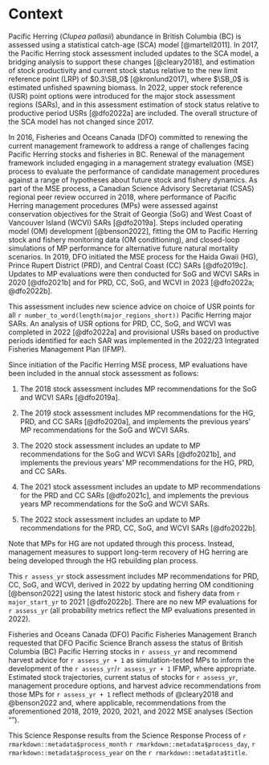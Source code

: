 # Context\label{sec:context}

Pacific Herring (*Clupea pallasii*) abundance in British Columbia (BC) is
assessed using a statistical catch-age (SCA) model [@martell2011].
In 2017, the Pacific Herring stock assessment included
updates to the SCA model,
a bridging analysis to support these changes [@cleary2018], and 
estimation of stock productivity and current stock status
relative to the new limit reference point (LRP) of $0.3\SB_0$ [@kronlund2017],
where $\SB_0$ is estimated unfished spawning biomass.
In 2022, upper stock reference (USR) point options
were introduced for the major stock assessment regions (SARs), and
in this assessment estimation of stock status relative to
productive period USRs [@dfo2022a] are included.
The overall structure of the SCA model has not changed since 2017.

In 2016, Fisheries and Oceans Canada (DFO) committed to
renewing the current management framework to
address a range of challenges facing Pacific Herring stocks and fisheries in BC.
Renewal of the management framework included engaging in
a management strategy evaluation (MSE) process to evaluate
the performance of candidate management procedures against
a range of hypotheses about future stock and fishery dynamics.
As part of the MSE process,
a Canadian Science Advisory Secretariat (CSAS)
regional peer review occurred in 2018,
where performance of Pacific Herring management procedures (MPs) were assessed
against conservation objectives for the
Strait of Georgia (SoG) and West Coast of Vancouver Island (WCVI)
SARs [@dfo2019a].
Steps included operating model (OM) development [@benson2022],
fitting the OM to Pacific Herring stock and fishery monitoring data
(OM conditioning), and
closed-loop simulations of MP performance for alternative
future natural mortality scenarios.
In 2019, DFO initiated the MSE process for the
Haida Gwaii (HG), Prince Rupert District (PRD), and Central Coast (CC)
SARs [@dfo2019c].
Updates to MP evaluations were then conducted for
SoG and WCVI SARs in 2020 [@dfo2021b] and
for PRD, CC, SoG, and WCVI in 2023 [@dfo2022a; @dfo2022b].

This assessment includes new science advice on choice of USR points for all
`r number_to_word(length(major_regions_short))`
Pacific Herring major SARs.
An analysis of USR options for PRD, CC, SoG, and WCVI was completed in 
2022 [@dfo2022a] and provisional USRs based on productive 
periods identified for each SAR was implemented in the 2022/23 Integrated 
Fisheries Management Plan (IFMP).

<!-- DELETE
To support on-going consultations,
five USR options are presented for PRD, CC, SoG and WCVI
(Section "\nameref{sec:harv-opts}").
For these four stocks
we also update conditioning of the herring OM [@benson2022]
by including stock and fishery data from `r major_start_yr` to 2021.
These updates first appear in @dfo2022a.
MP evaluations presented in the harvest option tables 
reflect the latest OM updates. -->

Since initiation of the Pacific Herring MSE process,
MP evaluations have been included in the annual stock assessment as follows:

1. The 2018 stock assessment includes
MP recommendations for the SoG and WCVI SARs [@dfo2019a].

1. The 2019 stock assessment includes
MP recommendations for the HG, PRD, and CC SARs [@dfo2020a], and
implements the previous years' MP recommendations for the SoG and WCVI SARs. 

1. The 2020 stock assessment includes
an update to MP recommendations for the SoG and WCVI SARs [@dfo2021b], and
implements the previous years' MP recommendations for the HG, PRD, and CC SARs.

1. The 2021 stock assessment includes
an update to MP recommendations for the PRD and CC SARs [@dfo2021c], and
implements the previous years MP recommendations for the SoG and WCVI SARs.

1. The 2022 stock assessment includes
an update to MP recommendations for the PRD, CC, SoG, and WCVI SARs [@dfo2022b].

Note that MPs for HG are not updated through this process. 
Instead, management measures to support long-term recovery of HG herring 
are being developed through the
HG rebuilding plan process.\footnote{\label{fn:rebuild}
Haida Gwaii 'íináang | iinang Pacific Herring:
An ecosystem overview and ecosystem-based rebuilding plan.
Draft consultation period occurred September 26 to December 16, 2022; 
DFO internal review period scheduled for fall 2023.}

This `r assess_yr` stock assessment includes
MP recommendations for PRD, CC, SoG, and WCVI,
derived in 2022 by updating herring OM conditioning [@benson2022] using 
the latest historic stock and fishery data
from `r major_start_yr` to 2021 [@dfo2022b].
There are no new MP evaluations for `r assess_yr`
(all probability metrics reflect the MP evaluations presented in 2022).

Fisheries and Oceans Canada (DFO) Pacific Fisheries Management Branch requested
that DFO Pacific Science Branch assess the status of
British Columbia (BC) Pacific Herring stocks in `r assess_yr` and
recommend harvest advice for `r assess_yr + 1`
as simulation-tested MPs to inform the development of the
`r assess_yr`/`r assess_yr + 1` IFMP, where appropriate.
Estimated stock trajectories,
current status of stocks for `r assess_yr`,
management procedure options, and
harvest advice recommendations from those MPs for `r assess_yr + 1`
reflect methods of @cleary2018 and @benson2022 and,
where applicable,
recommendations from the aforementioned
2018, 2019, 2020, 2021, and 2022 MSE analyses
(Section "\nameref{sec:harv-opts}").

<!-- Mandatory last paragraph in this section -->
This Science Response results from the Science Response Process of
`r rmarkdown::metadata$process_month` `r rmarkdown::metadata$process_day`,
`r rmarkdown::metadata$process_year` on the `r rmarkdown::metadata$title`.
